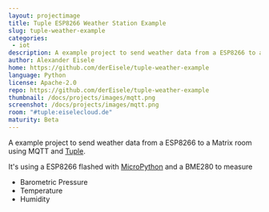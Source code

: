 ```yaml
---
layout: projectimage
title: Tuple ESP8266 Weather Station Example
slug: tuple-weather-example
categories:
 - iot
description: A example project to send weather data from a ESP8266 to a Matrix room using MQTT and Tuple
author: Alexander Eisele
home: https://github.com/derEisele/tuple-weather-example
language: Python
license: Apache-2.0
repo: https://github.com/derEisele/tuple-weather-example
thumbnail: /docs/projects/images/mqtt.png
screenshot: /docs/projects/images/mqtt.png
room: "#tuple:eiselecloud.de"
maturity: Beta
---
```


A example project to send weather data from a ESP8266 to a Matrix
room using MQTT and [Tuple](https://github.com/derEisele/tuple).

It's using a ESP8266 flashed with [MicroPython](https://micropython.org/)
and a BME280 to measure

* Barometric Pressure
* Temperature
* Humidity
